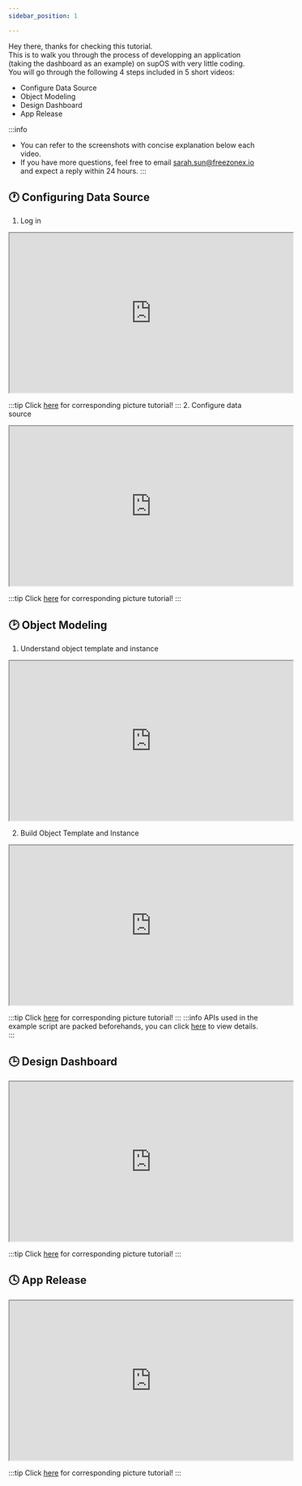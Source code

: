 ```yaml
---
sidebar_position: 1

---
```


Hey there, thanks for checking this tutorial. <br/>
This is to walk you through the process of developping an application (taking the dashboard as an example) on supOS with very little coding.<br/>
You will go through the following 4 steps included in 5 short videos:
- Configure Data Source
- Object Modeling
- Design Dashboard
- App Release

:::info
- You can refer to the screenshots with concise explanation below each video.
- If you have more questions, feel free to email sarah.sun@freezonex.io and expect a reply within 24 hours.
:::

## 🕐 Configuring Data Source
1. Log in<br/>
<iframe width="560" height="315" 
src="https://www.youtube.com/embed/watch?v=amSu6wt0ElQ&list=PLXY6XZIUts7Gg3JBiyC0uvcaCqx3AYJbx&index=2" 
title="Object template and instance" allow="accelerometer; autoplay;clipboard-write;encrypted-media;gyroscope;picture-in-picture" allowfullscreen></iframe>


:::tip
Click <a href="Log in">here</a> for corresponding picture tutorial!
:::
2. Configure data source<br/>
<iframe width="560" height="315" 
src="https://www.youtube.com/embed/watch?v=9NFj4HAKHRs&list=PLXY6XZIUts7Gg3JBiyC0uvcaCqx3AYJbx&index=1" 
title="Object template and instance" allow="accelerometer; autoplay;clipboard-write;encrypted-media;gyroscope;picture-in-picture" allowfullscreen></iframe>

:::tip
Click <a href="Configure Data Source">here</a> for corresponding picture tutorial!
:::
## 🕑 Object Modeling
1. Understand object template and instance<br/>
<iframe width="560" height="315" 
src="https://www.youtube.com/embed/watch?v=pyR0Bco9DVQ&list=PLXY6XZIUts7Gg3JBiyC0uvcaCqx3AYJbx&index=3" 
title="Object template and instance" allow="accelerometer; autoplay;clipboard-write;encrypted-media;gyroscope;picture-in-picture" allowfullscreen></iframe>

2. Build Object Template and Instance<br/>
<iframe width="560" height="315" 
src="https://www.youtube.com/embed/watch?v=KJQAXm1oGvE&list=PLXY6XZIUts7Gg3JBiyC0uvcaCqx3AYJbx&index=6" 
title="Object template and instance" allow="accelerometer; autoplay;clipboard-write;encrypted-media;gyroscope;picture-in-picture" allowfullscreen></iframe>

:::tip
Click <a href="Build Object Template and Instance">here</a> for corresponding picture tutorial!
:::
:::info
APIs used in the example script are packed beforehands, you can click <a href="">here</a> to view details.
:::

## 🕒 Design Dashboard
<iframe width="560" height="315" 
src="https://www.youtube.com/embed/watch?v=MIpxqPxItGE&list=PLXY6XZIUts7Gg3JBiyC0uvcaCqx3AYJbx&index=4" 
title="Object template and instance" allow="accelerometer; autoplay;clipboard-write;encrypted-media;gyroscope;picture-in-picture" allowfullscreen></iframe>

:::tip
Click <a href="Design Dashboard">here</a> for corresponding picture tutorial!
:::
## 🕓 App Release
<iframe width="560" height="315" 
src="https://www.youtube.com/embed/watch?v=BEjCjvM0vOM&list=PLXY6XZIUts7Gg3JBiyC0uvcaCqx3AYJbx&index=5" 
title="Object template and instance" allow="accelerometer; autoplay;clipboard-write;encrypted-media;gyroscope;picture-in-picture" allowfullscreen></iframe>

:::tip
Click <a href="App Release">here</a> for corresponding picture tutorial!
:::